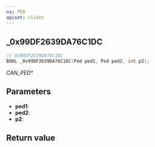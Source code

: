 ```yaml
---
ns: PED
apiset: client
---
```

## _0x99DF2639DA76C1DC

```c
// 0x99DF2639DA76C1DC
BOOL _0x99DF2639DA76C1DC(Ped ped1, Ped ped2, int p2);
```

_CAN_PED_*

## Parameters
* **ped1**:
* **ped2**:
* **p2**:

## Return value